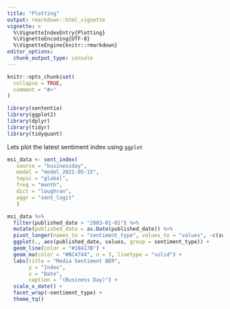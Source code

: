 ```yaml
---
title: "Plotting"
output: rmarkdown::html_vignette
vignette: >
  %\VignetteIndexEntry{Plotting}
  %\VignetteEncoding{UTF-8}
  %\VignetteEngine{knitr::rmarkdown}
editor_options: 
  chunk_output_type: console
---
```


```r
knitr::opts_chunk$set(
  collapse = TRUE,
  comment = "#>"
)
```

```r
library(sententia)
library(ggplot2)
library(dplyr)
library(tidyr)
library(tidyquant)
```

Lets plot the latest sentiment index using `ggplot`

```r
msi_data <- sent_index(
   source = "businessday",
   model = "model_2021-05-15",
   topic = "global",
   freq = "month",
   dict = "loughran",
   aggr = "sent_logit"
   )

msi_data %>% 
  filter(published_date > "2003-01-01") %>% 
  mutate(published_date = as.Date(published_date)) %>% 
  pivot_longer(names_to = "sentiment_type", values_to = "values", -c(source:aggr_type)) %>% 
  ggplot(., aes(published_date, values, group = sentiment_type)) +
  geom_line(color = "#18417B") +
  geom_ma(color = "#BC4744", n = 3, linetype = "solid") +
  labs(title = "Media Sentiment BER", 
       y = "Index", 
       x = "Date", 
       caption = "(Business Day)") + 
  scale_x_date() +
  facet_wrap(~sentiment_type) +
  theme_tq()
```


